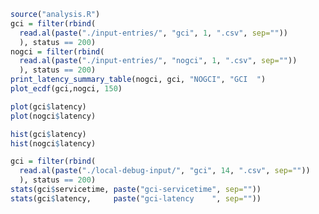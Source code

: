 

```r
source("analysis.R")
gci = filter(rbind(
  read.al(paste("./input-entries/", "gci", 1, ".csv", sep=""))
  ), status == 200)
nogci = filter(rbind(
  read.al(paste("./input-entries/", "nogci", 1, ".csv", sep=""))
  ), status == 200)
print_latency_summary_table(nogci, gci, "NOGCI", "GCI  ")
plot_ecdf(gci,nogci, 150)
```

```r
plot(gci$latency)
plot(nogci$latency)
```

```r
hist(gci$latency)
hist(nogci$latency)
```

```r
gci = filter(rbind(
  read.al(paste("./local-debug-input/", "gci", 14, ".csv", sep=""))
  ), status == 200)
stats(gci$servicetime, paste("gci-servicetime", sep=""))
stats(gci$latency,     paste("gci-latency    ", sep=""))
```
